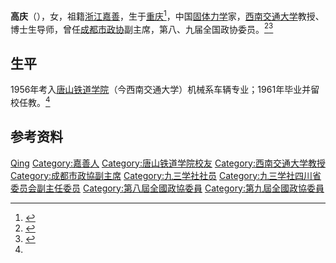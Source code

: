 '''高庆'''（{{bd|1939年|11月}}），女，祖籍[[浙江|浙江]][[嘉善县|嘉善]]，生于[[重庆市|重庆]]<ref name=":0">{{Cite book|title=断裂与疲劳及结构安全性评定|last=康国政，杨翊仁主编|publisher=西南交通大学出版社|year=2009|isbn=978-7-5643-0474-4|location=成都|pages=249|chapter=高庆教授简介}}</ref>，中国[[固体力学|固体力学]]家，[[西南交通大学|西南交通大学]]教授、博士生导师，曾任[[成都市政协|成都市政协]]副主席，第八、九届全国政协委员。<ref>{{Cite book|title=中华人民共和国职官志|author=何虎生, 李耀东, 向常福主编|publisher=中国社会出版社|year=2003|isbn=9787800883934|location=北京|pages=}}</ref><ref>{{Cite book|title=华夏妇女名人词典|author=周行健主编|publisher=华夏出版社|year=1988|isbn=|location=北京|pages=}}</ref>

== 生平 ==
1956年考入[[唐山铁道学院|唐山铁道学院]]（今西南交通大学）机械系车辆专业；1961年毕业并留校任教。<ref name=":0" />

== 参考资料 ==
{{reflist}}

{{Authority control}}
{{DEFAULTSORT:Gao高}}
[[Category:高姓|Qing]]
[[Category:嘉善人|Category:嘉善人]]
[[Category:唐山铁道学院校友|Category:唐山铁道学院校友]]
[[Category:西南交通大学教授|Category:西南交通大学教授]]
[[Category:成都市政協副主席|Category:成都市政協副主席]]
[[Category:九三学社社员|Category:九三学社社员]]
[[Category:九三学社四川省委员会副主任委员|Category:九三学社四川省委员会副主任委员]]
[[Category:第八屆全國政協委員|Category:第八屆全國政協委員]]
[[Category:第九屆全國政協委員|Category:第九屆全國政協委員]]

{{中国人物小作品}}
